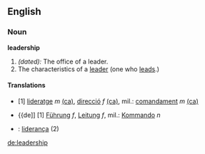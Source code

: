 ==English==
===Noun===
'''leadership'''

# ''(dated):'' The office of a leader.
# The characteristics of a [[leader]] (one who [[lead]]s.)

====Translations====
*{{ca}} [1] [[lideratge]] ''m'' [[:ca:lideratge|(ca)]], [[direcció]] ''f'' [[:ca:direcció|(ca)]], mil.: [[comandament]] ''m'' [[:ca:comandament|(ca)]]
*{{de]] [1] [[Führung]] ''f'', [[Leitung]] ''f'', mil.: [[Kommando]] ''n''
*{{pt}}: [[liderança]] (2)

<!--Is there room for the dilbert-esque meaning of ''shit''? "I think you stepping in a pile of leadership."-->


[[de:leadership]]